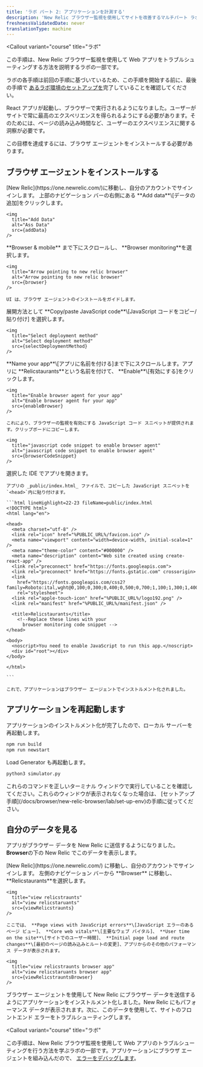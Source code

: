 ```yaml
---
title: 'ラボ パート 2: アプリケーションを計測する'
description: 'New Relic ブラウザー監視を使用してサイトを改善するマルチパート ラボのパート 2: React アプリケーションの計測'
freshnessValidatedDate: never
translationType: machine
---
```









<Callout
  variant="course"
  title="ラボ"
>
  この手順は、New Relic ブラウザー監視を使用して Web アプリをトラブルシューティングする方法を説明するラボの一部です。

  ラボの各手順は前回の手順に基づいているため、この手順を開始する前に、最後の手順で [あるラボ環境のセットアップを](/docs/browser/new-relic-browser/lab/set-up-env/)完了していることを確認してください。
</Callout>

React アプリが起動し、ブラウザーで実行されるようになりました。ユーザーがサイトで常に最高のエクスペリエンスを得られるようにする必要があります。そのためには、ページの読み込み時間など、ユーザーのエクスペリエンスに関する洞察が必要です。

この目標を達成するには、ブラウザ エージェントをインストールする必要があります。

## ブラウザ エージェントをインストールする

<Steps>
  <Step>
    [New Relic](https://one.newrelic.com/)に移動し、自分のアカウントでサインインします。
  </Step>

  <Step>
    上部のナビゲーション バーの右側にある **Add data**\[データの追加]をクリックします。

    <img
      title="Add Data"
      alt="Ass Data"
      src={addData}
    />
  </Step>

  <Step>
    **Browser & mobile** まで下にスクロールし、 **Browser monitoring**を選択します。

    <img
      title="Arrow pointing to new relic browser"
      alt="Arrow pointing to new relic browser"
      src={browser}
    />

    UI は、ブラウザ エージェントのインストールをガイドします。
  </Step>

  <Step>
    展開方法として **Copy/paste JavaScript code**\[JavaScript コードをコピー/貼り付け] を選択します。

    <img
      title="Select deployment method"
      alt="Select deployment method"
      src={selectDeploymentMethod}
    />
  </Step>

  <Step>
    **Name your app**\[アプリに名前を付ける]まで下にスクロールします。アプリに **Relicstaurants**という名前を付けて、 **Enable**\[有効にする]をクリックします。

    <img
      title="Enable browser agent for your app"
      alt="Enable browser agent for your app"
      src={enableBrowser}
    />

    これにより、ブラウザーの監視を有効にする JavaScript コード スニペットが提供されます。クリップボードにコピーします。

    <img
      title="javascript code snippet to enable browser agent"
      alt="javascript code snippet to enable browser agent"
      src={browserCodeSnippet}
    />
  </Step>

  <Step>
    選択した IDE でアプリを開きます。

    アプリの _public/index.html_ ファイルで、コピーした JavaScript スニペットを `<head>`内に貼り付けます。

    ```html lineHighlight=22-23 fileName=public/index.html
    <!DOCTYPE html>
    <html lang="en">

    <head>
      <meta charset="utf-8" />
      <link rel="icon" href="%PUBLIC_URL%/favicon.ico" />
      <meta name="viewport" content="width=device-width, initial-scale=1" />
      <meta name="theme-color" content="#000000" />
      <meta name="description" content="Web site created using create-react-app" />
      <link rel="preconnect" href="https://fonts.googleapis.com">
      <link rel="preconnect" href="https://fonts.gstatic.com" crossorigin>
      <link
        href="https://fonts.googleapis.com/css2?family=Roboto:ital,wght@0,100;0,300;0,400;0,500;0,700;1,100;1,300;1,400;1,500&display=swap"
        rel="stylesheet">
      <link rel="apple-touch-icon" href="%PUBLIC_URL%/logo192.png" />
      <link rel="manifest" href="%PUBLIC_URL%/manifest.json" />

      <title>Relicstaurants</title>
        <!--Replace these lines with your 
          browser monitoring code snippet -->
    </head>

    <body>
      <noscript>You need to enable JavaScript to run this app.</noscript>
      <div id="root"></div>
    </body>

    </html>

    ```

    これで、アプリケーションはブラウザー エージェントでインストルメント化されました。
  </Step>
</Steps>

## アプリケーションを再起動します

アプリケーションのインストルメント化が完了したので、ローカル サーバーを再起動します。

```bash
npm run build
npm run newstart
```

Load Generator も再起動します。

```bash
python3 simulator.py
```

<Callout variant="important">
  これらのコマンドを正しいターミナル ウィンドウで実行していることを確認してください。これらのウィンドウが表示されなくなった場合は、 [セットアップ手順](/docs/browser/new-relic-browser/lab/set-up-env)の手順に従ってください。
</Callout>

## 自分のデータを見る

アプリがブラウザー データを New Relic に送信するようになりました。 **Browser**の下の New Relic でこのデータを表示します。

<Steps>
  <Step>
    [New Relic](https://one.newrelic.com/) に移動し、自分のアカウントでサインインします。
  </Step>

  <Step>
    左側のナビゲーション バーから **Browser** に移動し、 **Relicstaurants**を選択します。

    <img
      title="view relicstraunts"
      alt="view relicstaruants"
      src={viewRelicstraunts}
    />

    ここでは、 **Page views with JavaScript errors**\[JavaScript エラーのあるページ ビュー]、 **Core web vitals**\[主要なウェブ バイタル]、 **User time on the site**\[サイトでのユーザー時間]、 **Initial page load and route changes**\[最初のページの読み込みとルートの変更]、アプリからのその他のパフォーマンス データが表示されます。

    <img
      title="view relicstraunts browser app"
      alt="view relicstaruants browser app"
      src={viewRelicstrauntsBrowser}
    />
  </Step>
</Steps>

ブラウザー エージェントを使用して New Relic にブラウザー データを送信するようにアプリケーションをインストルメント化しました。New Relic にもパフォーマンス データが表示されます。次に、このデータを使用して、サイトのフロントエンド エラーをトラブルシューティングします。

<Callout
  variant="course"
  title="ラボ"
>
  この手順は、New Relic ブラウザ監視を使用して Web アプリのトラブルシューティングを行う方法を学ぶラボの一部です。アプリケーションにブラウザ エージェントを組み込んだので、 [エラーをデバッグします](/docs/browser/new-relic-browser/lab/debug-errors/)。
</Callout>